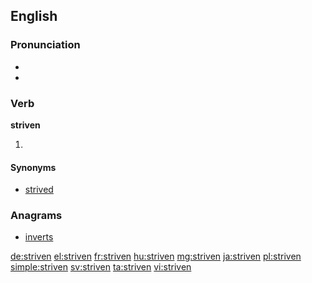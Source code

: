 ==English==

===Pronunciation===
* {{IPA|/ˈstɹɪvən/|lang=en}}
* {{rhymes|ɪvən|lang=en}}

===Verb===
'''striven'''

# {{past participle of|strive|lang=en}}

====Synonyms====
* [[strived]]

===Anagrams===
* [[inverts#English|inverts]]

[[de:striven]]
[[el:striven]]
[[fr:striven]]
[[hu:striven]]
[[mg:striven]]
[[ja:striven]]
[[pl:striven]]
[[simple:striven]]
[[sv:striven]]
[[ta:striven]]
[[vi:striven]]